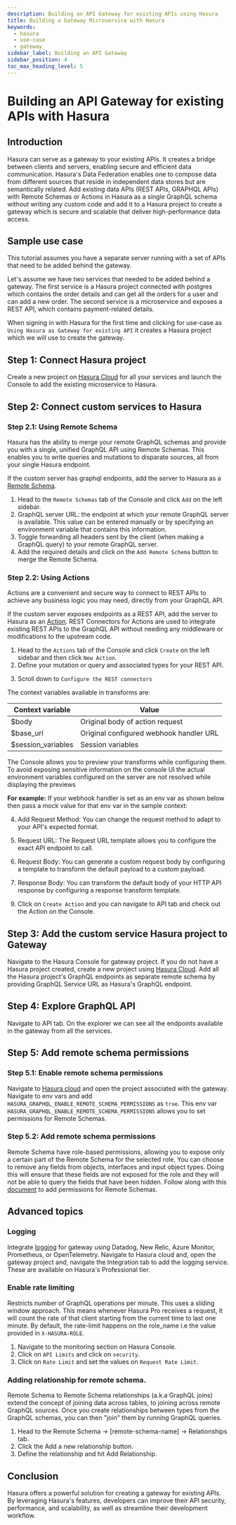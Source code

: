 ```yaml
---
description: Building an API Gateway for existing APIs using Hasura
title: Building a Gateway Microservice with Hasura
keywords:
  - hasura
  - use-case
  - gateway
sidebar_label: Building an API Gateway
sidebar_position: 4
toc_max_heading_level: 5
---
```



# Building an API Gateway for existing APIs with Hasura

## Introduction

Hasura can serve as a gateway to your existing APIs. It creates a bridge between clients and servers, enabling secure
and efficient data communication. Hasura's Data Federation enables one to compose data from different sources that
reside in independent data stores but are semantically related. Add existing data APIs (REST APIs, GRAPHQL APIs) with
Remote Schemas or Actions in Hasura as a single GraphQL schema without writing any custom code and add it to a Hasura
project to create a gateway which is secure and scalable that deliver high-performance data access.

## Sample use case

This tutorial assumes you have a separate server running with a set of APIs that need to be added behind the gateway.

Let's assume we have two services that needed to be added behind a gateway. The first service is a Hasura project
connected with postgres which contains the order details and can get all the orders for a user and can add a new order.
The second service is a microservice and exposes a REST API, which contains payment-related details.

<Thumbnail src="/img/getting-started/Erd-remote-schemas.png" alt="Gateway Architecture" width="1000px" />

When signing in with Hasura for the first time and clicking for use-case as `Using Hasura as Gateway for existing API`
it creates a Hasura project which we will use to create the gateway.

## Step 1: Connect Hasura project

Create a new project on [Hasura Cloud](https://cloud.hasura.io) for all your services and launch the Console to add the
existing microservice to Hasura.

## Step 2: Connect custom services to Hasura

### Step 2.1: Using Remote Schema

Hasura has the ability to merge your remote GraphQL schemas and provide you with a single, unified GraphQL API using
Remote Schemas. This enables you to write queries and mutations to disparate sources, all from your single Hasura
endpoint.

If the custom server has graphql endpoints, add the server to Hasura as a
[Remote Schema](/remote-schemas/adding-schema.mdx).

1. Head to the `Remote Schemas` tab of the Console and click `Add` on the left sidebar.
2. GraphQL server URL: the endpoint at which your remote GraphQL server is available. This value can be entered manually
   or by specifying an environment variable that contains this information.
3. Toggle forwarding all headers sent by the client (when making a GraphQL query) to your remote GraphQL server.
4. Add the required details and click on the `Add Remote Schema` button to merge the Remote Schema.

<Thumbnail src="/img/remote-schemas/add-remote-schemas-interface.png" alt="Merge Remote Schema" width="1100px" />

### Step 2.2: Using Actions

Actions are a convenient and secure way to connect to REST APIs to achieve any business logic you may need, directly
from your GraphQL API.

If the custom server exposes endpoints as a REST API, add the server to Hasura as an
[Action](/actions/rest-connectors.mdx). REST Connectors for Actions are used to integrate existing REST APIs to the
GraphQL API without needing any middleware or modifications to the upstream code.

1. Head to the `Actions` tab of the Console and click `Create` on the left sidebar and then click `New Action`.
2. Define your mutation or query and associated types for your REST API.

<Thumbnail src="/img/getting-started/action-definition.png" alt="Action Definition" width="1000px" />

3. Scroll down to `Configure the REST connectors`

<Thumbnail src="/img/actions/configure-rest-connectors.png" alt="Configure REST connectors for Actions" width="800px" />

The context variables available in transforms are:

| Context variable   | Value                                   |
| ------------------ | --------------------------------------- |
| $body              | Original body of action request         |
| $base_url          | Original configured webhook handler URL |
| $session_variables | Session variables                       |

The Console allows you to preview your transforms while configuring them. To avoid exposing sensitive information on the
console UI the actual environment variables configured on the server are not resolved while displaying the previews

**For example:** If your webhook handler is set as an env var as shown below then pass a mock value for that env var in
the sample context:

<Thumbnail src="/img/actions/transform-sample-context-0.png" alt="Console action webhook handler" width="650px" />

4. Add Request Method: You can change the request method to adapt to your API's expected format.

<Thumbnail src="/img/actions/transform-method.png" alt="Change request method" width="800px" />

5. Request URL: The Request URL template allows you to configure the exact API endpoint to call.

<Thumbnail src="/img/actions/transform-key-value-url.png" alt="Change request URL" width="800px" />

6. Request Body: You can generate a custom request body by configuring a template to transform the default payload to a
   custom payload.

<Thumbnail src="/img/actions/transform-body-application-json.png" alt="payload body application/json" width="1100px" />

7. Response Body: You can transform the default body of your HTTP API response by configuring a response transform
   template.

<Thumbnail src="/img/actions/transform-response_actions_2.13.png" alt="response transform method" width="800px" />

9. Click on `Create Action` and you can navigate to API tab and check out the Action on the Console.

## Step 3: Add the custom service Hasura project to Gateway

Navigate to the Hasura Console for gateway project. If you do not have a Hasura project created, create a new project
using [Hasura Cloud](https://cloud.hasura.io). Add all the Hasura project's GraphQL endpoints as separate remote schema
by providing GraphQL Service URL as Hasura's GraphQL endpoint.

<Thumbnail src="/img/getting-started/remote-schema-for-gateway.png" alt="Remote Schema for Gateway" width="1000px" />

## Step 4: Explore GraphQL API

Navigate to API tab. On the explorer we can see all the endpoints available in the gateway from all the services.

<Thumbnail src="/img/getting-started/remote-schema-query.png" alt="Remote Schema for Query" width="1000px" />

## Step 5: Add remote schema permissions

### Step 5.1: Enable remote schema permissions

Navigate to [Hasura cloud](https://cloud.hasura.io) and open the project associated with the gateway. Navigate to env
vars and add `HASURA_GRAPHQL_ENABLE_REMOTE_SCHEMA_PERMISSIONS` as `true`. This env var
`HASURA_GRAPHQL_ENABLE_REMOTE_SCHEMA_PERMISSIONS` allows you to set permissions for Remote Schemas.

<Thumbnail src="/img/getting-started/env-var-remote-schema.png" alt="Remote Schema for Query" width="1000px" />

### Step 5.2: Add remote schema permissions

Remote Schema have role-based permissions, allowing you to expose only a certain part of the Remote Schema for the
selected role. You can choose to remove any fields from objects, interfaces and input object types. Doing this will
ensure that these fields are not exposed for the role and they will not be able to query the fields that have been
hidden. Follow along with this [document](/remote-schemas/auth/remote-schema-permissions.mdx) to add permissions for
Remote Schemas.

## Advanced topics

### Logging

Integrate [logging](/observability/overview.mdx) for gateway using Datadog, New Relic, Azure Monitor, Prometheus, or
OpenTelemetry. Navigate to Hasura cloud and, open the gateway project and, navigate the Integration tab to add the
logging service. These are available on Hasura's Professional tier.

### Enable rate limiting

Restricts number of GraphQL operations per minute. This uses a sliding window approach. This means whenever Hasura Pro
receives a request, it will count the rate of that client starting from the current time to last one minute. By default,
the rate-limit happens on the role_name i.e the value provided in `X-HASURA-ROLE`.

1. Navigate to the monitoring section on Hasura Console.
2. Click on `API Limits` and click on `security`.
3. Click on `Rate Limit` and set the values on `Request Rate Limit`.

<Thumbnail src="/img/security/pro-tab-apilimits.png" alt="Hasura Cloud Console api limit tab" />

### Adding relationship for remote schema.

Remote Schema to Remote Schema relationships (a.k.a GraphQL joins) extend the concept of joining data across tables, to
joining across remote GraphQL sources. Once you create relationships between types from the GraphQL schemas, you can
then "join" them by running GraphQL queries.

1. Head to the Remote Schema -> [remote-schema-name] -> Relationships tab.
2. Click the Add a new relationship button.
3. Define the relationship and hit Add Relationship.

<Thumbnail src="/img/schema/configure-relationship-rs-to-rs.png" alt="Defining the relationship" width="800px" />

## Conclusion

Hasura offers a powerful solution for creating a gateway for existing APIs. By leveraging Hasura's features, developers
can improve their API security, performance, and scalability, as well as streamline their development workflow.
